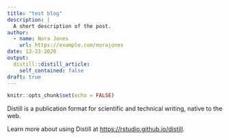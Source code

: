 ```yaml
---
title: "test blog"
description: |
  A short description of the post.
author:
  - name: Nora Jones
    url: https://example.com/norajones
date: 12-23-2020
output:
  distill::distill_article:
    self_contained: false
draft: true
---
```



```r
knitr::opts_chunk$set(echo = FALSE)
```

Distill is a publication format for scientific and technical writing, native to the web.

Learn more about using Distill at <https://rstudio.github.io/distill>.



